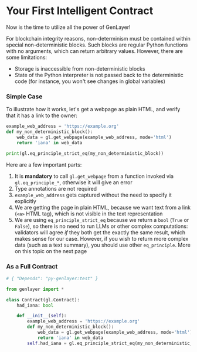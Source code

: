 # Your First **Intelligent** Contract

Now is the time to utilize all the power of GenLayer!

For blockchain integrity reasons, non-determinism must be contained within special non-deterministic blocks. Such blocks are regular Python functions with no arguments, which can return arbitrary values. However, there are some limitations:
- Storage is inaccessible from non-deterministic blocks
- State of the Python interpreter is not passed back to the deterministic code (for instance, you won't see changes in global variables)

### Simple Case
To illustrate how it works, let's get a webpage as plain HTML, and verify that it has a link to the owner:

```py
example_web_address = 'https://example.org'
def my_non_deterministic_block():
    web_data = gl.get_webpage(example_web_address, mode='html')
    return 'iana' in web_data

print(gl.eq_principle_strict_eq(my_non_deterministic_block))
```

Here are a few important parts:
1. It is **mandatory** to call `gl.get_webpage` from a function invoked via `gl.eq_principle_*`, otherwise it will give an error
2. Type annotations are not required
3. `example_web_address` gets captured without the need to specify it explicitly
4. We are getting the page in plain HTML, because we want text from a link (`<a>` HTML tag), which is not visible in the text representation
5. We are using `eq_principle_strict_eq` because we return a `bool` (`True` or `False`), so there is no need to run LLMs or other complex computations: validators will agree _if_ they both get the exactly the same result, which makes sense for our case. However, if you wish to return more complex data (such as a text summary), you should use other `eq_principle`. More on this topic on the next page

### As a Full Contract
```py
# { "Depends": "py-genlayer:test" }

from genlayer import *

class Contract(gl.Contract):
    had_iana: bool

    def __init__(self):
        example_web_address = 'https://example.org'
        def my_non_deterministic_block():
            web_data = gl.get_webpage(example_web_address, mode='html')
            return 'iana' in web_data
        self.had_iana = gl.eq_principle_strict_eq(my_non_deterministic_block)
```
